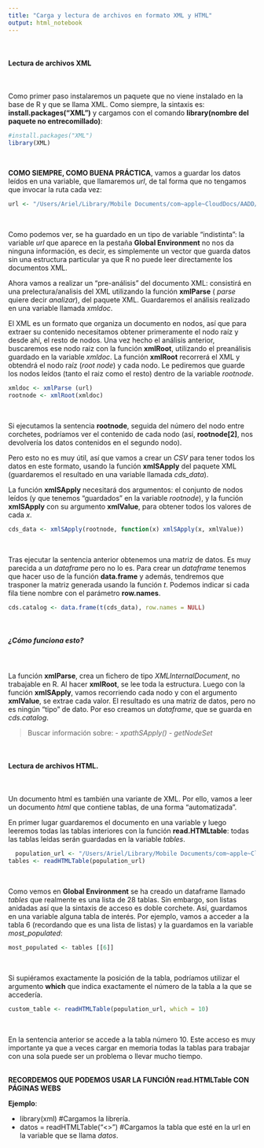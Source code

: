 ```yaml
---
title: "Carga y lectura de archivos en formato XML y HTML"
output: html_notebook
---
```

\

#### Lectura de archivos XML
\

Como primer paso instalaremos un paquete que no viene instalado en la base de R y que se llama XML. Como siempre, la sintaxis es: **install.packages("XML")** y cargamos con el comando **library(nombre del paquete no entrecomillado)**:

```r
#install.packages("XML")
library(XML)
```
\

**COMO SIEMPRE, COMO BUENA PRÁCTICA**, vamos a guardar los datos leídos en una variable, que llamaremos _url_, de tal forma que no tengamos que invocar la ruta cada vez:

```r
url <- "/Users/Ariel/Library/Mobile Documents/com~apple~CloudDocs/AADD/DataScience-con-RStudio/Datos/tema1/cd_catalog.xml"
```
\

Como podemos ver, se ha guardado en un tipo de variable "indistinta": la variable _url_ que aparece en la pestaña **Global Environment** no nos da ninguna información, es decir, es simplemente un vector que guarda datos sin una estructura particular ya que R no puede leer directamente los documentos XML.

Ahora vamos a realizar un "pre-análisis" del documento XML: consistirá en una prelectura/analisis del XML utilizando la función **xmlParse** ( _parse_ quiere decir _analizar_), del paquete XML. Guardaremos el análisis realizado en una variable llamada _xmldoc_.

El XML es un formato que organiza un documento en nodos, así que para extraer su contenido necesitamos obtener primeramente el nodo raíz y desde ahí, el resto de nodos. Una vez hecho el análisis anterior, buscaremos ese nodo raiz con la función **xmlRoot**, utilizando el preanálisis guardado en la variable _xmldoc_. La función **xmlRoot** recorrerá el XML y obtendrá el nodo raíz (_root node_) y cada nodo. Le pediremos que guarde los nodos leídos (tanto el raiz como el resto) dentro de la variable _rootnode_.

```r
xmldoc <- xmlParse (url)
rootnode <- xmlRoot(xmldoc)
```
\

Si ejecutamos la sentencia **rootnode**, seguida del número del nodo entre corchetes, podríamos ver el contenido de cada nodo (así, **rootnode[2]**, nos devolvería los datos contenidos en el segundo nodo).

Pero esto no es muy útil, así que vamos a crear un _CSV_ para tener todos los datos en este formato, usando la función **xmlSApply** del paquete XML (guardaremos el resultado en una variable llamada _cds_data_).

La función **xmlSApply** necesitará dos argumentos: el conjunto de nodos leídos (y que tenemos "guardados" en la variable _rootnode_), y la función **xmlSApply** con su argumento **xmlValue**, para obtener todos los valores de cada $x$.

```r
cds_data <- xmlSApply(rootnode, function(x) xmlSApply(x, xmlValue))
```
\

Tras ejecutar la sentencia anterior obtenemos una matriz de datos. Es muy parecida a un _dataframe_ pero no lo es. Para crear un _dataframe_ tenemos que hacer uso de la función **data.frame** y además, tendremos que trasponer la matriz generada usando la función _t_. Podemos indicar si cada fila tiene nombre con el parámetro **row.names**.

```r
cds.catalog <- data.frame(t(cds_data), row.names = NULL)
```
\

##### ¿Cómo funciona esto?
\

La función **xmlParse**, crea un fichero de tipo _XMLInternalDocument_, no trabajable en R. Al hacer **xmlRoot**, se lee toda la estructura. Luego con la función **xmlSApply**, vamos recorriendo cada nodo y con el argumento **xmlValue**, se extrae cada valor. El resultado es una matriz de datos, pero no es ningún "tipo" de dato. Por eso creamos un _dataframe_, que se guarda en _cds.catalog_.
\

> Buscar información sobre:
> - _xpathSApply()_
> - _getNodeSet_

\


#### Lectura de archivos HTML.
\

Un documento html es también una variante de XML. Por ello, vamos a leer un documento _html_ que contiene tablas, de una forma "automatizada". 

En primer lugar guardaremos el documento en una variable y luego leeremos todas las tablas interiores con la función **read.HTMLtable**: todas las tablas leídas serán guardadas en la variable _tables_.

```r
  population_url <- "/Users/Ariel/Library/Mobile Documents/com~apple~CloudDocs/AADD/DataScience-con-RStudio/Datos/tema1/WorldPopulation-wiki.htm"
tables <- readHTMLTable(population_url)
```
\

Como vemos en **Global Environment** se ha creado un dataframe llamado _tables_ que realmente es una lista de 28 tablas. Sin embargo, son listas anidadas así que la sintaxis de acceso es doble corchete. Así, guardamos en una variable alguna tabla de interés. Por ejemplo, vamos a acceder a la tabla 6 (recordando que es una lista de listas) y la guardamos en la variable _most_populated_:

```r
most_populated <- tables [[6]]
```
\

Si supiéramos exactamente la posición de la tabla, podríamos utilizar el argumento **which** que indica exactamente el número de la tabla a la que se accedería.

```r
custom_table <- readHTMLTable(population_url, which = 10)
```
\

En la sentencia anterior se accede a la tabla número 10. Este acceso es muy importante ya que a veces cargar en memoria todas la tablas para trabajar con una sola puede ser un problema o llevar mucho tiempo.
\
\

**RECORDEMOS QUE PODEMOS USAR LA FUNCIÓN read.HTMLTable CON PÁGINAS WEBS** 

**Ejemplo**:

* library(xml) #Cargamos la librería.
\
* datos = readHTMLTable("<<pon aquí tu URL>>") #Cargamos la tabla que esté en la url en la variable que se llama _datos_.